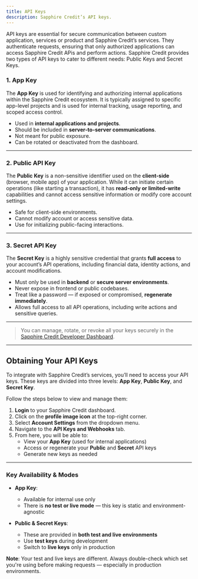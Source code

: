 ```yaml
---
title: API Keys
description: Sapphire Credit’s API keys.
---
```


API keys are essential for secure communication between custom application, services or product and Sapphire Credit’s services.
They authenticate requests, ensuring that only authorized applications can access Sapphire Credit APis and perform actions.
Sapphire Credit provides two types of API keys to cater to different needs: Public Keys and Secret Keys.

### 1. **App Key**

The **App Key** is used for identifying and authorizing internal applications within the Sapphire Credit ecosystem. It is typically assigned to specific app-level projects and is used for internal tracking, usage reporting, and scoped access control.

- Used in **internal applications and projects**.
- Should be included in **server-to-server communications**.
- Not meant for public exposure.
- Can be rotated or deactivated from the dashboard.

---

### 2. **Public API Key**

The **Public Key** is a non-sensitive identifier used on the **client-side** (browser, mobile app) of your application. While it can initiate certain operations (like starting a transaction), it has **read-only or limited-write** capabilities and cannot access sensitive information or modify core account settings.

- Safe for client-side environments.
- Cannot modify account or access sensitive data.
- Use for initializing public-facing interactions.

---

### 3. **Secret API Key**

The **Secret Key** is a highly sensitive credential that grants **full access** to your account’s API operations, including financial data, identity actions, and account modifications.

- Must only be used in **backend** or **secure server environments**.
- Never expose in frontend or public codebases.
- Treat like a password — if exposed or compromised, **regenerate immediately**.
- Allows full access to all API operations, including write actions and sensitive queries.

---

> You can manage, rotate, or revoke all your keys securely in the [Sapphire Credit Developer Dashboard](https://dashboard.sapphirecredits.com).

---

## Obtaining Your API Keys

To integrate with Sapphire Credit’s services, you’ll need to access your API keys. These keys are divided into three levels: **App Key**, **Public Key**, and **Secret Key**.

Follow the steps below to view and manage them:

1. **Login** to your Sapphire Credit dashboard.
2. Click on the **profile image icon** at the top-right corner.
3. Select **Account Settings** from the dropdown menu.
4. Navigate to the **API Keys and Webhooks** tab.
5. From here, you will be able to:
   - View your **App Key** (used for internal applications)
   - Access or regenerate your **Public** and **Secret** API keys
   - Generate new keys as needed

---

### Key Availability & Modes

- **App Key**:

  - Available for internal use only
  - There is **no test or live mode** — this key is static and environment-agnostic

- **Public & Secret Keys**:
  - These are provided in **both test and live environments**
  - Use **test keys** during development
  - Switch to **live keys** only in production

<Note>**Note**: Your test and live keys are different. Always double-check which set you're using before making requests — especially in production environments.</Note>
